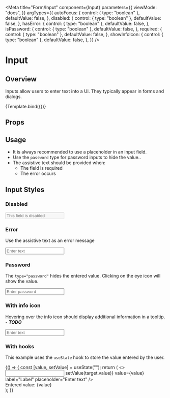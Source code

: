 

<Meta
  title="Form/Input"
  component={Input}
  parameters={{
    viewMode: "docs",
  }}
  argTypes={{
    autoFocus: {
      control: { type: "boolean" },
      defaultValue: false,
    },
    disabled: {
      control: { type: "boolean" },
      defaultValue: false,
    },
    hasError: {
      control: { type: "boolean" },
      defaultValue: false,
    },
    isPassword: {
      control: { type: "boolean" },
      defaultValue: false,
    },
    required: {
      control: { type: "boolean" },
      defaultValue: false,
    },
    showInfoIcon: {
      control: { type: "boolean" },
      defaultValue: false,
    },
  }}
/>


# Input

## Overview

Inputs allow users to enter text into a UI. They typically appear in forms and dialogs.

<Canvas withSource="open">
  <Story
    name="Overview"
    args={{
      assistiveText: "Assistive Text",
      className: "custom-input",
      label: "Label",
      name: "input",
      placeholder: "Enter text",
    }}
  >
    {Template.bind({})}
  </Story>
</Canvas>

## Props

<ArgsTable story="Overview" />

## Usage

- It is always recommended to use a placeholder in an input field.
- Use the `password` type for password inputs to hide the value..
- The assistive text should be provided when:
  - The field is required
  - The error occurs

## Input Styles

### Disabled

<Canvas>
  <Story name="Disabled">
    <Input
      assistiveText="Disabled Input"
      disabled={true}
      label="Label"
      placeholder="This field is disabled"
    />
  </Story>
</Canvas>

### Error

Use the assistive text as an error message

<Canvas>
  <Story name="Error">
    <Input
      assistiveText="Error Message"
      hasError={true}
      label="Label"
      placeholder="Enter text"
    />
  </Story>
</Canvas>

### Password

The `type="password"` hides the entered value. Clicking on the eye icon will show the value.

<Canvas>
  <Story name="Password">
    <Input label="Label" isPassword placeholder="Enter password" />
  </Story>
</Canvas>

### With info icon

Hovering over the info icon should display additional information in a tooltip. - **_TODO_**

<Canvas>
  <Story name="With Info Icon">
    <Input label="Label" showInfoIcon placeholder="Enter text" />
  </Story>
</Canvas>

### With hooks

This example uses the `useState` hook to store the value entered by the user.

<Canvas>
  <Story name="With hooks">
    {() => {
      const [value, setValue] = useState("");
      return (
        <>
          <Input
            onChange={({ target }) => setValue(target.value)}
            value={value}
            label="Label"
            placeholder="Enter text"
          />
          <div>Entered value: {value}</div>
        </>
      );
    }}
  </Story>
</Canvas>
